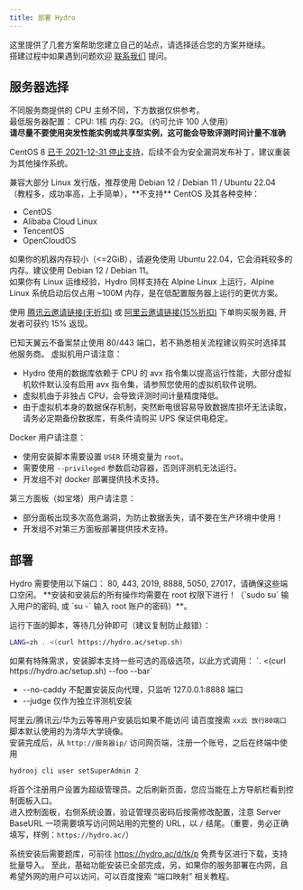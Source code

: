 ```yaml
---
title: 部署 Hydro
---
```


这里提供了几套方案帮助您建立自己的站点，请选择适合您的方案并继续。  
搭建过程中如果遇到问题欢迎 [联系我们](/#联系我们) 提问。  

## 服务器选择

不同服务商提供的 CPU 主频不同，下方数据仅供参考。  
最低服务器配置： CPU: 1核 内存: 2G。（约可允许 100 人使用）  
**请尽量不要使用突发性能实例或共享型实例，这可能会导致评测时间计量不准确**

CentOS 8 [已于 2021-12-31 停止支持](https://www.centos.org/centos-linux-eol/)，后续不会为安全漏洞发布补丁，建议重装为其他操作系统。  

<Callout>
兼容大部分 Linux 发行版，推荐使用 Debian 12 / Debian 11 / Ubuntu 22.04 （教程多，成功率高，上手简单），**不支持** CentOS 及其各种变种：

- CentOS  
- Alibaba Cloud Linux  
- TencentOS  
- OpenCloudOS  

如果你的机器内存较小（\<=2GiB），请避免使用 Ubuntu 22.04，它会消耗较多的内存。建议使用 Debian 12 / Debian 11。  
如果你有 Linux 运维经验，Hydro 同样支持在 Alpine Linux 上运行，Alpine Linux 系统启动后仅占用 ~100M 内存，是在低配置服务器上运行的更优方案。  
</Callout>

使用 [腾讯云邀请链接(无折扣)](https://curl.qcloud.com/KE7pzCW4) 或 [阿里云邀请链接(15%折扣)](https://www.aliyun.com/minisite/goods?userCode=806xqzxc) 下单购买服务器, 开发者可获约 15% 返现。  

<Callout type="warn">
已知天翼云不备案禁止使用 80/443 端口，若不熟悉相关流程建议购买时选择其他服务商。
</Callout>

<Callout type="warn">
虚拟机用户请注意：

- Hydro 使用的数据库依赖于 CPU 的 avx 指令集以提高运行性能，大部分虚拟机软件默认没有启用 avx 指令集，请参照您使用的虚拟机软件说明。  
- 虚拟机由于非独占 CPU，会导致评测时间计量精度降低。  
- 由于虚拟机本身的数据保存机制，突然断电很容易导致数据库损坏无法读取，请务必定期备份数据库，有条件请购买 UPS 保证供电稳定。

Docker 用户请注意：
- 使用安装脚本需要设置 `USER` 环境变量为 `root`。
- 需要使用 `--privileged` 参数启动容器，否则评测机无法运行。
- 开发组不对 docker 部署提供技术支持。

第三方面板（如宝塔）用户请注意：
- 部分面板出现多次高危漏洞，为防止数据丢失，请不要在生产环境中使用！
- 开发组不对第三方面板部署提供技术支持。
</Callout>

## 部署

<Callout>
Hydro 需要使用以下端口： 80, 443, 2019, 8888, 5050, 27017，请确保这些端口空闲。  
**安装和安装后的所有操作均需要在 root 权限下进行！（`sudo su` 输入用户的密码, 或 `su -` 输入 root 账户的密码）**。  
</Callout>

运行下面的脚本，等待几分钟即可（建议复制防止敲错）：

```sh
LANG=zh . <(curl https://hydro.ac/setup.sh)
```

<Callout>
如果有特殊需求，安装脚本支持一些可选的高级选项，以此方式调用： `. <(curl https://hydro.ac/setup.sh) --foo --bar`

- --no-caddy 不配置安装反向代理，只监听 127.0.0.1:8888 端口
- --judge 仅作为独立评测机安装
</Callout>

阿里云/腾讯云/华为云等等用户安装后如果不能访问 请百度搜索 `xx云 放行80端口`  
脚本默认使用的为清华大学镜像。  
安装完成后，从 `http://服务器ip/` 访问网页端，注册一个账号，之后在终端中使用  

```sh
hydrooj cli user setSuperAdmin 2
```

将首个注册用户设置为超级管理员。之后刷新页面，您应当能在上方导航栏看到控制面板入口。  
进入控制面板，右侧系统设置，验证管理员密码后按需修改配置，注意 Server BaseURL 一项需要填写访问网站用的完整的 URL，以 `/` 结尾。（重要，务必正确填写，样例：`https://hydro.ac/`）  

系统安装后需要题库，可前往 https://hydro.ac/d/tk/p 免费专区进行下载，支持批量导入。
至此，基础功能安装已全部完成，另，如果你的服务部署在内网，且希望外网的用户可以访问，可以百度搜索 “端口映射” 相关教程。
